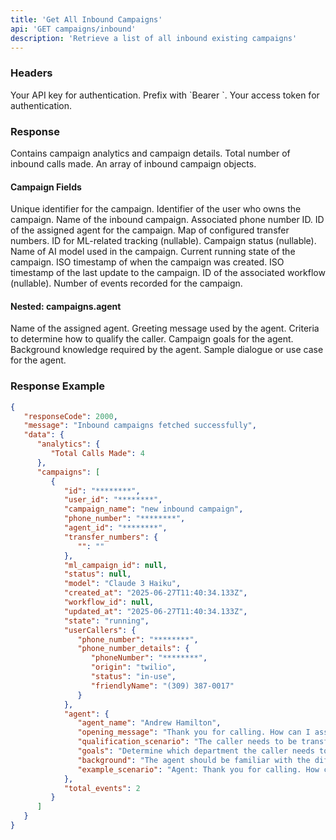```yaml
---
title: 'Get All Inbound Campaigns'
api: 'GET campaigns/inbound'
description: 'Retrieve a list of all inbound existing campaigns'
---
```


### Headers

<ParamField header="Authorization" type="string" required>
  Your API key for authentication. Prefix with `Bearer `.
</ParamField>

<ParamField header="x-access-token" type="string" required>
  Your access token for authentication.
</ParamField>

### Response

<ResponseField name="data" type="object">
  Contains campaign analytics and campaign details.
</ResponseField>

<ResponseField name="data.analytics.Total Calls Made" type="number">
  Total number of inbound calls made.
</ResponseField>

<ResponseField name="campaigns" type="object[]">
  An array of inbound campaign objects.
</ResponseField>

#### Campaign Fields

<ResponseField name="campaigns.id" type="string">
  Unique identifier for the campaign.
</ResponseField>

<ResponseField name="campaigns.user_id" type="string">
  Identifier of the user who owns the campaign.
</ResponseField>

<ResponseField name="campaigns.campaign_name" type="string">
  Name of the inbound campaign.
</ResponseField>

<ResponseField name="campaigns.phone_number" type="string">
  Associated phone number ID.
</ResponseField>

<ResponseField name="campaigns.agent_id" type="string">
  ID of the assigned agent for the campaign.
</ResponseField>

<ResponseField name="campaigns.transfer_numbers" type="object">
  Map of configured transfer numbers.
</ResponseField>

<ResponseField name="campaigns.ml_campaign_id" type="string">
  ID for ML-related tracking (nullable).
</ResponseField>

<ResponseField name="campaigns.status" type="string">
  Campaign status (nullable).
</ResponseField>

<ResponseField name="campaigns.model" type="string">
  Name of AI model used in the campaign.
</ResponseField>

<ResponseField name="campaigns.state" type="string">
  Current running state of the campaign.
</ResponseField>

<ResponseField name="campaigns.created_at" type="string">
  ISO timestamp of when the campaign was created.
</ResponseField>

<ResponseField name="campaigns.updated_at" type="string">
  ISO timestamp of the last update to the campaign.
</ResponseField>

<ResponseField name="campaigns.workflow_id" type="string">
  ID of the associated workflow (nullable).
</ResponseField>

<ResponseField name="campaigns.total_events" type="number">
  Number of events recorded for the campaign.
</ResponseField>

#### Nested: campaigns.agent

<ResponseField name="agent.agent_name" type="string">
  Name of the assigned agent.
</ResponseField>

<ResponseField name="agent.opening_message" type="string">
  Greeting message used by the agent.
</ResponseField>

<ResponseField name="agent.qualification_scenario" type="string">
  Criteria to determine how to qualify the caller.
</ResponseField>

<ResponseField name="agent.goals" type="string">
  Campaign goals for the agent.
</ResponseField>

<ResponseField name="agent.background" type="string">
  Background knowledge required by the agent.
</ResponseField>

<ResponseField name="agent.example_scenario" type="string">
  Sample dialogue or use case for the agent.
</ResponseField>

### Response Example

```json
{
   "responseCode": 2000,
   "message": "Inbound campaigns fetched successfully",
   "data": {
      "analytics": {
         "Total Calls Made": 4
      },
      "campaigns": [
         {
            "id": "********",
            "user_id": "********",
            "campaign_name": "new inbound campaign",
            "phone_number": "********",
            "agent_id": "********",
            "transfer_numbers": {
               "": ""
            },
            "ml_campaign_id": null,
            "status": null,
            "model": "Claude 3 Haiku",
            "created_at": "2025-06-27T11:40:34.133Z",
            "workflow_id": null,
            "updated_at": "2025-06-27T11:40:34.133Z",
            "state": "running",
            "userCallers": {
               "phone_number": "********",
               "phone_number_details": {
                  "phoneNumber": "********",
                  "origin": "twilio",
                  "status": "in-use",
                  "friendlyName": "(309) 387-0017"
               }
            },
            "agent": {
               "agent_name": "Andrew Hamilton",
               "opening_message": "Thank you for calling. How can I assist you today?",
               "qualification_scenario": "The caller needs to be transferred to the appropriate department based on their request.",
               "goals": "Determine which department the caller needs to be transferred to and complete the transfer efficiently.",
               "background": "The agent should be familiar with the different departments and their responsibilities in order to direct the caller to the right place.",
               "example_scenario": "Agent: Thank you for calling. How can I assist you today? Caller: I need to speak with someone in the sales department. Agent: Okay, let me transfer you to our sales department. One moment please. [Transfer to sales department]"
            },
            "total_events": 2
         }
      ]
   }
}
```